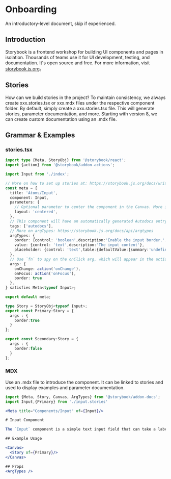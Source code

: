
<Meta title="Onboarding" />

# Onboarding

An introductory-level document, skip if experienced.

## Introduction
Storybook is a frontend workshop for building UI components and pages in isolation. Thousands of teams use it for UI development, testing, and documentation. It's open source and free.
For more information, visit [storybook.js.org](https://storybook.js.org/)。

## Stories
How can we build stories in the project?
To maintain consistency, we always create xxx.stories.tsx or xxx.mdx files under the respective component folder.
By default, simply create a xxx.stories.tsx file. This will generate stories, parameter documentation, and more.
Starting with version 8, we can create custom documentation using an .mdx file.

## Grammar & Examples

### stories.tsx

``` typescript tsx
import type {Meta, StoryObj} from '@storybook/react';
import {action} from '@storybook/addon-actions';

import Input from './index';

// More on how to set up stories at: https://storybook.js.org/docs/writing-stories#default-export
const meta = {
  title: 'Atoms/Input',
  component: Input,
  parameters: {
    // Optional parameter to center the component in the Canvas. More info: https://storybook.js.org/docs/configure/story-layout
    layout: 'centered',
  },
  // This component will have an automatically generated Autodocs entry: https://storybook.js.org/docs/writing-docs/autodocs
  tags: ['autodocs'],
  // More on argTypes: https://storybook.js.org/docs/api/argtypes
  argTypes: {
    border: {control: 'boolean',description:'Enable the input border.',table:{defaultValue:{summary:'false'}}},
    value: {control: 'text',description:'The input content'},
    placeholder: {control: 'text',table:{defaultValue:{summary:'undefined'}}},
  },
  // Use `fn` to spy on the onClick arg, which will appear in the actions panel once invoked: https://storybook.js.org/docs/essentials/actions#action-args
  args: {
    onChange: action('onChange'),
    onFocus: action('onFocus'),
    border: true
  },
} satisfies Meta<typeof Input>;

export default meta;

type Story = StoryObj<typeof Input>;
export const Primary:Story = {
  args : {
    border:true
  }
};

export const Sceondary:Story = {
  args : {
    border:false
  }
};
```
### MDX
Use an .mdx file to introduce the component.
It can be linked to stories and used to display examples and parameter documentation.

``` jsx
import {Meta, Story, Canvas, ArgTypes} from '@storybook/addon-docs';
import Input,{Primary} from './input.stories'

<Meta title="Components/Input" of={Input}/>

# Input Component

The `Input` component is a simple text input field that can take a label, placeholder, and value.

## Example Usage

<Canvas>
  <Story of={Primary}/>
</Canvas>

## Props
<ArgTypes />
```
